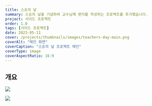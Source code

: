 ```yaml
---
title: 스승의 날
summary: 스승의 날을 기념하여 교수님께 편지를 작성하는 프로젝트를 추가했습니다.
project: 사이드 프로젝트
order: 1.0
tags: [사이드 프로젝트]
date: 2023-05-11
cover: /projects/thumbnails/images/teachers-day-main.png
coverAlt: "메인 화면"
coverCaption: "스승의 날 프로젝트 메인"
coverType: image
coverAspectRatio: 16:9
---
```


## 개요

![](/projects/thumbnails/images/teachers-day-main.png)

![](/projects/thumbnails/images/teachers-day-upload.png)
